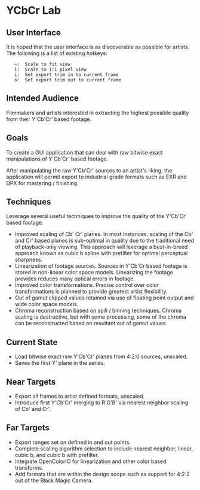 = YCbCr Lab =

== User Interface ==
It is hoped that the user interface is as discoverable as possible for artists. The following is a list of existing hotkeys:

	~:	Scale to fit view
	1:	Scale to 1:1 pixel view
	i:	Set export trim in to current frame
	o:	Set export trim out to current frame

== Intended Audience ==
Filmmakers and artists interested in extracting the highest possible quality from their Y'Cb'Cr' based footage.

== Goals ==
To create a GUI application that can deal with raw bitwise exact manipulations of Y'Cb'Cr' based footage.

After manipulating the raw Y'Cb'Cr' sources to an artist's liking, the application will permit export to industrial grade formats such as EXR and DPX for mastering / finishing.

== Techniques ==
Leverage several useful techniques to improve the quality of the Y'Cb'Cr' based footage.

* Improved scaling of Cb' Cr' planes. In most instances, scaling of the Cb' and Cr' based planes is sub-optimal in quality due to the traditional need of playback-only viewing. This approach will leverage a best-in-breed approach known as cubic b spline with prefilter for optimal perceptual sharpness.
* Linearization of footage sources. Sources in Y'Cb'Cr based footage is stored in non-linear color space models. Linearizing the footage provides reduces many optical errors in footage.
* Improved color transformations. Precise control over color transformations is planned to provide greatest artist flexibility.
* Out of gamut clipped values retained via use of floating point output and wide color space models.
* Chroma reconstruction based on spill / binning techniques. Chroma scaling is destructive, but with some processing, some of the chroma can be reconstructed based on resultant out of gamut values.

== Current State ==
* Load bitwise exact raw Y'Cb'Cr' planes from 4:2:0 sources, unscaled.
* Saves the first Y' plane in the series.

== Near Targets ==
* Export all frames to artist defined formats, unscaled.
* Introduce first Y'Cb'Cr' merging to R'G'B' via nearest neighbor scaling of Cb' and Cr'.

== Far Targets ==
* Export ranges set on defined in and out points.
* Complete scaling algorithm selection to include nearest neighbor, linear, cubic b, and cubic b with prefilter.
* Integrate OpenColorIO for linearization and other color based transforms.
* Add formats that are within the design scope such as support for 4:2:2 out of the Black Magic Camera.
